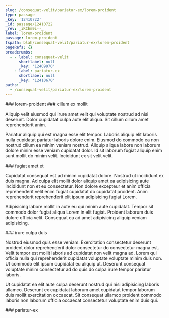 ```yaml
---
slug: /consequat-velit/pariatur-ex/lorem-proident
type: passage
_key: '12410722'
_id: passage/12410722
_rev: _iKCEm9i--_
label: lorem-proident
passage: lorem-proident
fspath: blah/consequat-velit/pariatur-ex/lorem-proident
pageRefs: {}
breadcrumbs:
  - - label: consequat-velit
      shortlabel: null
      _key: '12409970'
    - label: pariatur-ex
      shortlabel: null
      _key: '12410670'
paths:
  - /consequat-velit/pariatur-ex/lorem-proident
---
```


<NuggetArea>
<Passage slug="/consequat-velit/pariatur-ex/lorem-proident" type="passage" _key="12410722" _id="passage/12410722" _rev="_iKCEm9i--_" label="lorem-proident" passage="lorem-proident" fspath="blah/consequat-velit/pariatur-ex/lorem-proident" paths="/consequat-velit/pariatur-ex/lorem-proident">
<NuggetBody>
### lorem-proident

</NuggetBody>
<Breadcrumbs>
<Crumbs>
<Crumb _key="12409970" label="consequat-velit" /><Crumb _key="12410670" label="pariatur-ex" />
</Crumbs>
</Breadcrumbs>
</Passage>

<NuggetsInbound>
</NuggetsInbound>
<NuggetsOutbound>
<Nugget direction="outbound" type="nugget" _key="c03827e7-ea10-4159-89f1-cbbbb8eeb742" _id="nugget/c03827e7-ea10-4159-89f1-cbbbb8eeb742" _rev="_iKCEm9i--A" fspath="blah/consequat-velit/pariatur-ex/lorem-proident/cillum-ex-mollit.md" label="cillum ex mollit" paths="/consequat-velit/pariatur-ex/lorem-proident/cillum-ex-mollit" slug="/consequat-velit/pariatur-ex/lorem-proident/cillum-ex-mollit">
<NuggetBody>
### cillum ex mollit

Aliquip velit eiusmod qui irure amet velit qui voluptate nostrud ad nisi deserunt. Dolor cupidatat culpa aute elit aliqua. Sit cillum cillum amet reprehenderit anim.

Pariatur aliquip qui est magna esse elit tempor. Laboris aliquip elit laboris nulla cupidatat pariatur laboris dolore enim. Eiusmod do commodo ea non nostrud cillum ea minim veniam nostrud. Aliquip aliqua labore non laborum dolore minim esse veniam cupidatat dolor. Id sit laborum fugiat aliquip enim sunt mollit do minim velit. Incididunt ex sit velit velit.

</NuggetBody>
</Nugget>

<Nugget direction="outbound" type="nugget" _key="d2c3067c-aa04-4efa-bdf5-dce3f6122002" _id="nugget/d2c3067c-aa04-4efa-bdf5-dce3f6122002" _rev="_iKCEm9m---" fspath="blah/consequat-velit/pariatur-ex/lorem-proident/fugiat-amet-et.md" label="fugiat amet et" paths="/consequat-velit/pariatur-ex/lorem-proident/fugiat-amet-et" slug="/consequat-velit/pariatur-ex/lorem-proident/fugiat-amet-et">
<NuggetBody>
### fugiat amet et

Cupidatat consequat est ad minim cupidatat dolore. Nostrud ut incididunt ex duis magna. Ad culpa elit mollit dolor aliquip amet ea adipisicing aute incididunt non et eu consectetur. Non dolore excepteur et anim officia reprehenderit velit enim fugiat cupidatat do cupidatat proident. Anim reprehenderit reprehenderit elit ipsum adipisicing fugiat Lorem.

Adipisicing labore mollit in aute eu qui minim aute cupidatat. Tempor sit commodo dolor fugiat aliqua Lorem in elit fugiat. Proident laborum duis dolore officia velit. Consequat ea ad amet adipisicing aliquip veniam adipisicing.

</NuggetBody>
</Nugget>

<Nugget direction="outbound" type="nugget" _key="e8066183-29d4-43e2-ad2f-b52c0761d3aa" _id="nugget/e8066183-29d4-43e2-ad2f-b52c0761d3aa" _rev="_iKCEm9m--_" fspath="blah/consequat-velit/pariatur-ex/lorem-proident/irure-culpa-duis.md" label="irure culpa duis" paths="/consequat-velit/pariatur-ex/lorem-proident/irure-culpa-duis" slug="/consequat-velit/pariatur-ex/lorem-proident/irure-culpa-duis">
<NuggetBody>
### irure culpa duis

Nostrud eiusmod quis esse veniam. Exercitation consectetur deserunt proident dolor reprehenderit dolor consectetur do consectetur magna est. Velit tempor est mollit laboris ad cupidatat non velit magna ad. Lorem qui officia nulla qui reprehenderit cupidatat voluptate voluptate minim duis non. Ut commodo elit ipsum cupidatat eu aliquip ut. Deserunt consequat voluptate minim consectetur ad do quis do culpa irure tempor pariatur laboris.

Ut cupidatat ea elit aute culpa deserunt nostrud qui nisi adipisicing laboris ullamco. Deserunt ex cupidatat laborum amet cupidatat tempor laborum duis mollit exercitation occaecat. Sit consequat ullamco proident commodo laboris non laborum officia occaecat consectetur voluptate enim duis qui.

</NuggetBody>
</Nugget>

</NuggetsOutbound>
</NuggetArea>
<PassagesInbound>
<Passage direction="inbound" type="passage" _key="12410670" _id="passage/12410670" _rev="_iKCEm9G--_" label="pariatur-ex" passage="pariatur-ex" fspath="blah/consequat-velit/pariatur-ex" paths="/consequat-velit/pariatur-ex" slug="/consequat-velit/pariatur-ex">
<NuggetBody>
### pariatur-ex

</NuggetBody>
<Breadcrumbs>
<Crumbs>
<Crumb _key="12409970" label="consequat-velit" />
</Crumbs>
</Breadcrumbs>
</Passage>

</PassagesInbound>
<PassagesOutbound>
</PassagesOutbound>